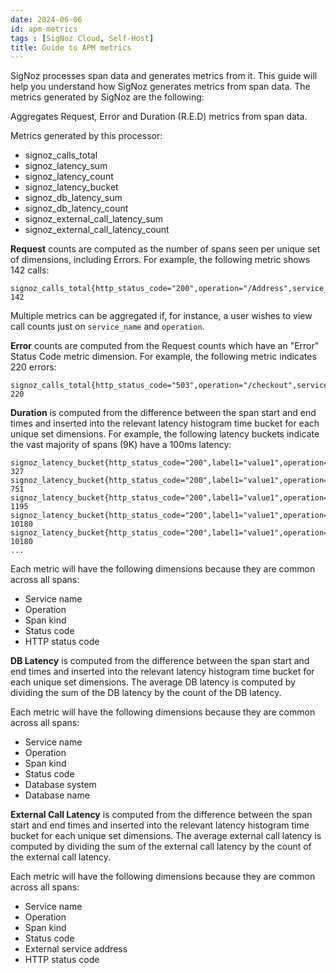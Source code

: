 ```yaml
---
date: 2024-06-06
id: apm-metrics
tags : [SigNoz Cloud, Self-Host]
title: Guide to APM metrics
---
```



SigNoz processes span data and generates metrics from it. This guide will help you understand how SigNoz generates metrics from span data. The metrics generated by SigNoz are the following:

Aggregates Request, Error and Duration (R.E.D) metrics from span data.

Metrics generated by this processor:
- signoz_calls_total
- signoz_latency_sum
- signoz_latency_count
- signoz_latency_bucket
- signoz_db_latency_sum
- signoz_db_latency_count
- signoz_external_call_latency_sum
- signoz_external_call_latency_count

**Request** counts are computed as the number of spans seen per unique set of dimensions, including Errors.
For example, the following metric shows 142 calls:
```
signoz_calls_total{http_status_code="200",operation="/Address",service_name="shippingservice",span_kind="SPAN_KIND_SERVER",status_code="STATUS_CODE_UNSET"} 142
```
Multiple metrics can be aggregated if, for instance, a user wishes to view call counts just on `service_name` and `operation`.

**Error** counts are computed from the Request counts which have an "Error" Status Code metric dimension.
For example, the following metric indicates 220 errors:
```
signoz_calls_total{http_status_code="503",operation="/checkout",service_name="frontend",span_kind="SPAN_KIND_CLIENT",status_code="STATUS_CODE_ERROR"} 220
```

**Duration** is computed from the difference between the span start and end times and inserted into the
relevant latency histogram time bucket for each unique set dimensions.
For example, the following latency buckets indicate the vast majority of spans (9K) have a 100ms latency:
```
signoz_latency_bucket{http_status_code="200",label1="value1",operation="/Address",service_name="shippingservice",span_kind="SPAN_KIND_SERVER",status_code="STATUS_CODE_UNSET",le="2"} 327
signoz_latency_bucket{http_status_code="200",label1="value1",operation="/Address",service_name="shippingservice",span_kind="SPAN_KIND_SERVER",status_code="STATUS_CODE_UNSET",le="6"} 751
signoz_latency_bucket{http_status_code="200",label1="value1",operation="/Address",service_name="shippingservice",span_kind="SPAN_KIND_SERVER",status_code="STATUS_CODE_UNSET",le="10"} 1195
signoz_latency_bucket{http_status_code="200",label1="value1",operation="/Address",service_name="shippingservice",span_kind="SPAN_KIND_SERVER",status_code="STATUS_CODE_UNSET",le="100"} 10180
signoz_latency_bucket{http_status_code="200",label1="value1",operation="/Address",service_name="shippingservice",span_kind="SPAN_KIND_SERVER",status_code="STATUS_CODE_UNSET",le="250"} 10180
...
```

Each metric will have the following dimensions because they are common across all spans:

- Service name
- Operation
- Span kind
- Status code
- HTTP status code


**DB Latency** is computed from the difference between the span start and end times and inserted into the
relevant latency histogram time bucket for each unique set dimensions. The average DB latency is computed by dividing the sum of the DB latency by the count of the DB latency.

Each metric will have the following dimensions because they are common across all spans:
- Service name
- Operation
- Span kind
- Status code
- Database system
- Database name

**External Call Latency** is computed from the difference between the span start and end times and inserted into the
relevant latency histogram time bucket for each unique set dimensions. The average external call latency is computed by dividing the sum of the external call latency by the count of the external call latency.

Each metric will have the following dimensions because they are common across all spans:

- Service name
- Operation
- Span kind
- Status code
- External service address
- HTTP status code

